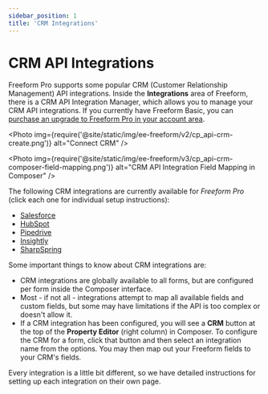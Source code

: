 ```yaml
---
sidebar_position: 1
title: 'CRM Integrations'
---
```



# CRM API Integrations

Freeform Pro supports some popular CRM (Customer Relationship Management) API integrations. Inside the **Integrations** area of Freeform, there is a CRM API Integration Manager, which allows you to manage your CRM API integrations. If you currently have Freeform Basic, you can [purchase an upgrade to Freeform Pro in your account area](https://accounts.solspace.com/software).

<Photo
  img={require('@site/static/img/ee-freeform/v2/cp_api-crm-create.png')}
  alt="Connect CRM"
/>

<Photo
  img={require('@site/static/img/ee-freeform/v3/cp_api-crm-composer-field-mapping.png')}
  alt="CRM API Integration Field Mapping in Composer"
/>

The following CRM integrations are currently available for _Freeform Pro_ (click each one for individual setup instructions):

- [Salesforce](./salesforce-lead.mdx)
- [HubSpot](./hubspot.mdx)
- [Pipedrive](./pipedrive.mdx)
- [Insightly](./insightly.mdx)
- [SharpSpring](./sharpspring.mdx)

Some important things to know about CRM integrations are:

- CRM integrations are globally available to all forms, but are configured per form inside the Composer interface.
- Most - if not all - integrations attempt to map all available fields and custom fields, but some may have limitations if the API is too complex or doesn't allow it.
- If a CRM integration has been configured, you will see a **CRM** button at the top of the **Property Editor** (right column) in Composer. To configure the CRM for a form, click that button and then select an integration name from the options. You may then map out your Freeform fields to your CRM's fields.

Every integration is a little bit different, so we have detailed instructions for setting up each integration on their own page.
